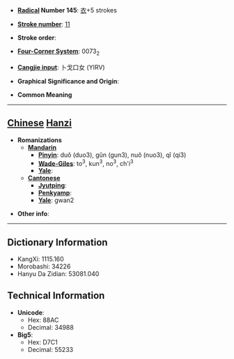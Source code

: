 * '''[[Wiktionary:Chinese radical index| Radical]] Number 145''': [[Wiktionary:Chinese radical index 衣|衣]]+5 strokes

* '''[[Wiktionary:Chinese total strokes index|Stroke number]]''': [[Wiktionary:Chinese total strokes index 11|11]]

* '''Stroke order''': 

* '''[[Wiktionary:Chinese four corner index|Four-Corner System]]''': 0073<sub>2</sub>

* '''[[Wiktionary:Chinese Cangjie index|Cangjie input]]''': 卜戈口女 (YIRV)

* '''Graphical Significance and Origin''': 

* '''Common Meaning'''

----

== [[Chinese]] [[Hanzi]] ==

* '''Romanizations'''
** '''[[Mandarin]]'''
*** '''[[Pinyin]]''': duǒ (duo3), gǔn (gun3), nuǒ (nuo3), qǐ (qi3)
*** '''[[Wade-Giles]]''': to<sup>3</sup>, kun<sup>3</sup>, no<sup>3</sup>, ch'i<sup>3</sup>
*** '''[[Yale]]''': 
** '''[[Cantonese]]'''
*** '''[[Jyutping]]''':
*** '''[[Penkyamp]]''': 
*** '''[[Yale]]''': gwan2

* '''Other info''': 

----

== Dictionary Information ==

* KangXi: 1115.160
* Morobashi: 34226
* Hanyu Da Zidian: 53081.040

== Technical Information ==

* '''Unicode''':
** Hex: 88AC
** Decimal: 34988
* '''Big5''':
** Hex: D7C1
** Decimal: 55233